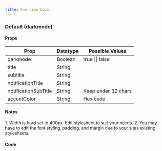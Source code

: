 ```yaml
---
title: One time Code
---
```




<h3>Default (darkmode)</h3>

<div style={{width: '400px', margin: '50px auto', display: 'flex', flexDirection: 'column', gap: '20px'}}>
  <OneTimeCode client:load/>
  <OneTimeCode client:load darkmode={false}/>
</div>

<h4>Props</h4>

| Prop                 | Datatype | Possible Values         |
|----------------------|---------|--------------------------|
| darkmode             | Boolean | true \|\| false          |
| title                | String  |                          |
| subtitle             | String  |                          |
| notificationTitle    | String  |                          |
| notificationSubTitle | String  | Keep under 32 chars      |
| accentColor          | String  | Hex code                 |

<h4>Notes</h4>
1. Width is hard set to 400px. Edit stylesheet to suit your needs.
2. You may have to edit the font styling, padding, and margin due to your sites existing stylesheets.

<h4>Code</h4>

<Tabs>
  <TabItem label="React" icon="seti:react">
    <Code code={reactCode} lang="js" title={'one_time_code.jsx'} />
  </TabItem>
  <TabItem label="Css" icon="seti:css">
    <Code code={cssCode} lang="css" title={'one_time_code.css'} />
  </TabItem>
</Tabs>
